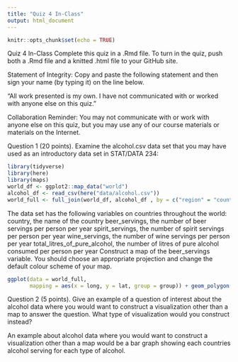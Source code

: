```yaml
---
title: "Quiz 4 In-Class"
output: html_document
---
```


```r
knitr::opts_chunk$set(echo = TRUE)
```

Quiz 4 In-Class
Complete this quiz in a .Rmd file. To turn in the quiz, push both a .Rmd file and a knitted .html file to your GitHub site.

Statement of Integrity: Copy and paste the following statement and then sign your name (by typing it) on the line below.

“All work presented is my own. I have not communicated with or worked with anyone else on this quiz.”

Collaboration Reminder: You may not communicate with or work with anyone else on this quiz, but you may use any of our course materials or materials on the Internet.



Question 1 (20 points). Examine the alcohol.csv data set that you may have used as an introductory data set in STAT/DATA 234:

```r
library(tidyverse)
library(here)
library(maps)
world_df <- ggplot2::map_data("world")
alcohol_df <- read_csv(here("data/alcohol.csv"))
world_full <- full_join(world_df, alcohol_df , by = c("region" = "country"))
```

The data set has the following variables on countries throughout the world:
country, the name of the country
beer_servings, the number of beer servings per person per year
spirit_servings, the number of spirit servings per person per year
wine_servings, the number of wine servings per person per year
total_litres_of_pure_alcohol, the number of litres of pure alcohol consumed per person per year
Construct a map of the beer_servings variable. You should choose an appropriate projection and change the default colour scheme of your map.

```r
ggplot(data = world_full,
       mapping = aes(x = long, y = lat, group = group)) + geom_polygon(colour = "black")  + geom_polygon(data = world_full, aes(x = long, y = lat, group = group, fill = beer_servings)) + coord_map(xlim = c(-180,180), projection = "mercator")

```



Question 2 (5 points). Give an example of a question of interest about the alcohol data where you would want to construct a visualization other than a map to answer the question. What type of visualization would you construct instead?

An example about alcohol data where you would want to construct a visualization other than a map would be a bar graph showing each countries alcohol serving for each type of alcohol.

